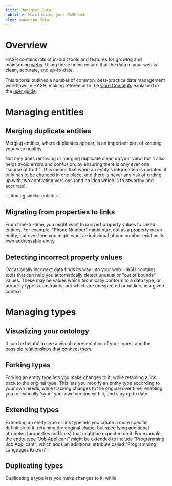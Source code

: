 ```yaml
---
title: Managing Data
subtitle: Maintaining your HASH web
slug: managing-data
---
```


# Overview

HASH contains lots of in-built tools and features for growing and maintaining [webs](https://hash.ai/guide/webs). Using these helps ensure that the data in your web is clean, accurate, and up-to-date.

This tutorial outlines a number of common, best-practice data management workflows in HASH, making reference to the [Core Concepts](https://hash.ai/guide/introduction/core-concepts) explained in the [user guide](https://hash.ai/guide).

# Managing entities

## Merging duplicate entities

Merging entities, where duplicates appear, is an important part of keeping your web healthy.

Not only does removing or merging duplicate clean up your view, but it also helps avoid errors and confusion, by ensuring there is only ever one "source of truth". This means that when an entity's information is updated, it only has to be changed in one place, and there is never any risk of ending up with two conflicting versions (and no idea which is trustworthy and accurate).

....finding similar entities....

## Migrating from properties to links

From time-to-time, you might want to convert property values to linked entities. For example, "Phone Number" might start out as a property on an entity, but over time you might want an individual phone number exist as its own addressable entity.

## Detecting incorrect property values

Occasionally incorrect data finds its way into your web. HASH contains tools that can help you automatically detect unusual or "out of bounds" values. These may be values which technically conform to a data type, or property type's constraints, but which are unexpected or outliers in a given context.

# Managing types

## Visualizing your ontology

It can be helpful to see a visual representation of your types, and the possible relationships that connect them.

## Forking types

Forking an entity type lets you make changes to it, while retaining a link back to the original type. This lets you modify an entity type according to your own needs, while tracking changes to the original over time, enabling you to manually 'sync' your own version with it, and stay up to date.

## Extending types

Extending an entity type or link type lets you create a more specific definition of it, retaining the original shape, but specifying additional attributes (properties and links) that might be expected on it. For example, the entity type "Job Applicant" might be extended to include "Programming Job Applicant", which adds an additional attribute called "Programming Languages Known". 

## Duplicating types

Duplicating a type lets you make changes to it, while 
